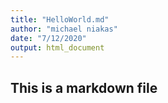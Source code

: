 ---
title: "HelloWorld.md"
author: "michael niakas"
date: "7/12/2020"
output: html_document
---
## This is a markdown file

